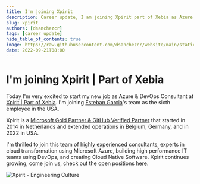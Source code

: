 ```yaml
---
title: I'm joining Xpirit
description: Career update, I am joining Xpirit part of Xebia as Azure & DevOps Consultant
slug: xpirit
authors: [dsanchezcr]
tags: [career update]
hide_table_of_contents: true
image: https://raw.githubusercontent.com/dsanchezcr/website/main/static/img/Xpirit.gif
date: 2022-09-21T08:00
---
```

# I'm joining Xpirit | Part of Xebia

Today I'm very excited to start my new job as Azure & DevOps Consultant at [Xpirit | Part of Xebia](https://xpirit.com). I'm joining [Esteban Garcia](https://linkedin.com/in/estebangarcia)'s team as the sixth employee in the USA. 

<!--truncate-->

Xpirit is a [Microsoft Gold Partner & GitHub Verified Partner](https://xpirit.com/company/partnerships) that started in 2014 in Netherlands and extended operations in Belgium, Germany, and in 2022 in USA.

I'm thrilled to join this team of highly experienced consultants, experts in cloud transformation using Microsoft Azure, building high performance IT teams using DevOps, and creating Cloud Native Software.
Xpirit continues growing, come join us, check out the open positions [here](https://www.linkedin.com/jobs/search/?currentJobId=3270399306&f_C=9183026&geoId=92000000).

![Xpirit - Engineering Culture](../static/img/Xpirit.gif)